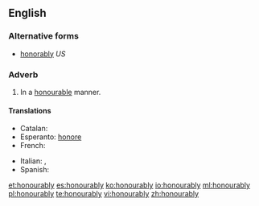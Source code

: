 ==English==

===Alternative forms===
* [[honorably]]  ''US''

===Adverb===
{{en-adv}}

# {{British}} In a [[honourable]] manner.

====Translations====
{{trans-top|in an honourable manner}}
* Catalan: {{t-|ca|honorablement}}
* Esperanto: [[honore]]
* French: {{t+|fr|honorablement}}
{{trans-mid}}
* Italian: {{t+|it|onorevolmente}}, {{t+|it|onorabilmente}}
* Spanish: {{t-|es|honorablemente}}
{{trans-bottom}}

[[et:honourably]]
[[es:honourably]]
[[ko:honourably]]
[[io:honourably]]
[[ml:honourably]]
[[pl:honourably]]
[[te:honourably]]
[[vi:honourably]]
[[zh:honourably]]